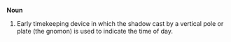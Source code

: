 '''Noun'''
#Early timekeeping device in which the shadow cast by a vertical pole or plate (the gnomon) is used to indicate the time of day.